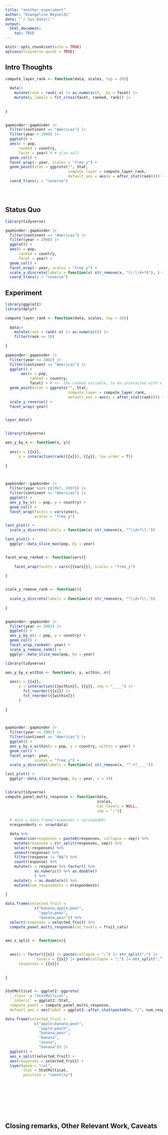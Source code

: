 ```yaml
---
title: "another experiment"
author: "Evangeline Reynolds"
date: "`r Sys.Date()`"
output: 
  html_document:
    toc: TRUE
---
```


```r
knitr::opts_chunk$set(echo = TRUE)
options(tidyverse.quiet = TRUE)
```




## Intro Thoughts

```r

compute_layer_rank <- function(data, scales, top = 20){
  
  data|>
    mutate(rank = rank(-x) |> as.numeric(), .by = facet) |>
    mutate(y_labels = fct_cross(facet, ranked, rank)) |>
    
    
}


gapminder::gapminder |>
  filter(continent == "Americas") |>
  filter(year > 2000) |>
  ggplot() +
  aes(x = pop,
      ranked = country,
      facet = year) + # also null
  geom_col() +
  facet_wrap(~ year, scales = "free_y") + 
  geom_point(stat = ggproto("", Stat, 
                            compute_layer = compute_layer_rank,
                            default_aes = aes(y = after_stat(rank)))) +  
  coord_trans(y = "reverse")





```



## Status Quo

```r
library(tidyverse)

gapminder::gapminder |>
  filter(continent == "Americas") |>
  filter(year > 2000) |>
  ggplot() +
  aes(x = pop,
      ranked = country,
      facet = year) +
  geom_col() +
  facet_wrap(~ year, scales = "free_y") + 
  scale_y_discrete(labels = function(x) str_remove(x, "\\.\\d+?$"), ) +
  coord_trans(y = "reverse")

```

## Experiment

```r
library(ggplot2)
library(dplyr)

compute_layer_rank <- function(data, scales, top = 20){
  
  data|>
    mutate(rank = rank(-x) |> as.numeric()) |>
    filter(rank <= 10)
    
}

gapminder::gapminder |>
  filter(year >= 2002) |> 
  filter(continent == "Americas") |>
  ggplot() + 
       aes(x = pop, 
           ranked = country,
           facet) + # <<  the ranked variable, to be interacted with x to create an ordered factor to compute y
  geom_point(stat = ggproto("", Stat, 
                            compute_layer = compute_layer_rank,
                            default_aes = aes(y = after_stat(rank)))) +
  scale_y_reverse() +
  facet_wrap(~year)


layer_data()



```


```r

library(tidyverse)

aes_y_by_x <- function(x, y){
  
  aes(x = {{x}}, 
      y = interaction(rank({{x}}), {{y}}, lex.order = T))
  
}



gapminder::gapminder |>
  filter(year %in% c(1967, 2007)) |> 
  filter(continent == "Americas") |>
  ggplot() + 
  aes_y_by_x(x = pop, y = country) +
  geom_col() + 
  facet_wrap(facets = vars(year), 
             scales = "free_y") 

last_plot() +
  scale_y_discrete(labels = function(x) str_remove(x, "^\\d+?\\."))

last_plot() +
  ggplyr::data_slice_max(pop, by = year)


facet_wrap_ranked <- function(vars){
  
    facet_wrap(facets = vars({{vars}}), scales = "free_y") 
  
}


scale_y_remove_rank <- function(){
  
  scale_y_discrete(labels = function(x) str_remove(x, "^\\d+?\\."))
  
}


gapminder::gapminder |>
  filter(year >= 2002) |> 
  ggplot() + 
  aes_y_by_x(x = pop, y = country) +
  geom_col() + 
  facet_wrap_ranked(~ year) +
  scale_y_remove_rank() +
  ggplyr::data_slice_max(pop, by = year)


```



```r

library(tidyverse)

aes_y_by_x_within <- function(x, y, within, n){
  
  aes(x = {{x}}, 
      y = interaction({{within}}, {{y}}, sep = "____") |>
        fct_reorder({{x}}) |>
        fct_reorder({{within}})
      )
  
}



gapminder::gapminder |>
  filter(year >= 2002) |> 
  filter(continent == "Americas") |>
  ggplot() + 
  aes_y_by_x_within(x = pop, y = country, within = year) +
  geom_col() + 
  facet_wrap(~ year, 
             scales = "free_y") +
  scale_y_discrete(labels = function(x) str_remove(x, "^.+?____"))

last_plot() +
  ggplyr::data_slice_max(pop, by = year, n = 10)



```



```r
library(tidyverse)
compute_panel_multi_response <- function(data, 
                                         scales, 
                                         cat_levels = NULL, 
                                         sep = ";"){
  
  # data = data.frame(responses = survey$q09)
  nrespondents <- nrow(data)

  data %>%
    summarise(responses = paste0(responses, collapse = sep)) %>% 
    mutate(response = str_split(responses, sep)) %>% 
    select(-responses) %>% 
    unnest(response) %>% 
    filter(response != "NA") %>% 
    count(response) %>%
    mutate(x = response %>% factor() %>%
             as.numeric() %>% as.double()
             ) %>%
    mutate(y = as.double(n)) %>% 
    mutate(num_respondents = nrespondents)
  
}

data.frame(selected_fruit = 
             c("banana;apple;pear", 
               "apple;pear", 
               "banana;pear")) %>%
  select(responses = selected_fruit) %>% 
  compute_panel_multi_response(cat_levels = fruit_cats)


aes_x_split <- function(x){
  
  
  aes(x = factor({{x}} |> paste(collapse = ";") |> str_split(";") |> _[[1]] |> unique() |> _[1:length({{x}})], 
              levels = {{x}} |> paste(collapse = ";") |> str_split(";") |> _[[1]] |> unique()),
      responses = {{x}})
  
  
}


StatMulticat <- ggplot2::ggproto(
  `_class` = "StatMulticat",
  `_inherit` = ggplot2::Stat,  
  compute_panel = compute_panel_multi_response,
  default_aes = aes(label = ggplot2::after_stat(paste0(n, "/", num_respondents))))

data.frame(selected_fruit = 
             c("apple;banana;pear", 
               "apple;peach", 
               "banana;pear",
               "banana",
               "anana",
               "banana")) |> 
  ggplot() + 
  aes_x_split(selected_fruit) + 
  aes(responses = selected_fruit) +
  layer(geom = "col", 
        stat = StatMulticat, 
        position = "identity")










```


## Closing remarks, Other Relevant Work, Caveats
